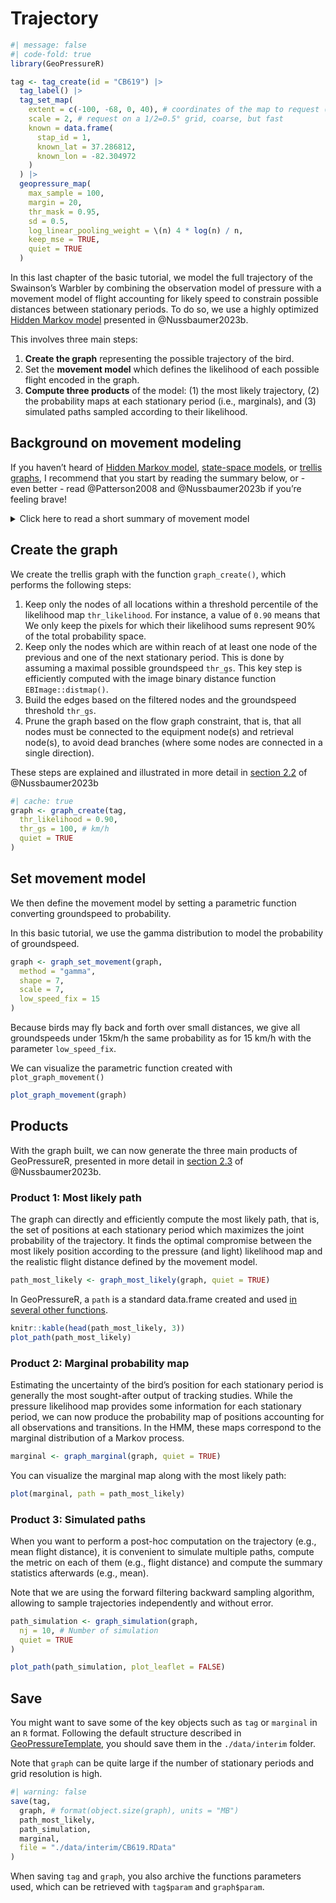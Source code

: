 # Trajectory

```r
#| message: false
#| code-fold: true
library(GeoPressureR)

tag <- tag_create(id = "CB619") |>
  tag_label() |>
  tag_set_map(
    extent = c(-100, -68, 0, 40), # coordinates of the map to request (W, E, S, N)
    scale = 2, # request on a 1/2=0.5° grid, coarse, but fast
    known = data.frame(
      stap_id = 1,
      known_lat = 37.286812,
      known_lon = -82.304972
    )
  ) |>
  geopressure_map(
    max_sample = 100,
    margin = 20,
    thr_mask = 0.95,
    sd = 0.5,
    log_linear_pooling_weight = \(n) 4 * log(n) / n,
    keep_mse = TRUE,
    quiet = TRUE
  )
```

In this last chapter of the basic tutorial, we model the full trajectory of the Swainson's Warbler by combining the observation model of pressure with a movement model of flight accounting for likely speed to constrain possible distances between stationary periods. To do so, we use a highly optimized <a href="https://en.wikipedia.org/wiki/Hidden_Markov_model" target="_blank">Hidden Markov model</a> presented in @Nussbaumer2023b.

This involves three main steps:

1.  **Create the graph** representing the possible trajectory of the bird.
2.  Set the **movement model** which defines the likelihood of each possible flight encoded in the graph.
3.  **Compute three products** of the model: (1) the most likely trajectory, (2) the probability maps at each stationary period (i.e., marginals), and (3) simulated paths sampled according to their likelihood.

## Background on movement modeling

If you haven't heard of <a href="https://en.wikipedia.org/wiki/Hidden_Markov_model" target="_blank">Hidden Markov model</a>, <a href="https://doi.org/10.1016/j.tree.2007.10.009" target="_blank">state-space models</a>, or <a href="https://en.wikipedia.org/wiki/Trellis_(graph)" target="_blank">trellis graphs</a>, I recommend that you start by reading the summary below, or - even better - read @Patterson2008 and @Nussbaumer2023b if you're feeling brave!

<details>

<summary>Click here to read a short summary of movement model</summary>

::: callout-note
We start by making the fundamental assumption that the overall trajectory can be separated into **discrete** positions which, together, create a trajectory.

This discretization allows us to use a <a href="https://en.wikipedia.org/wiki/Hidden_Markov_model" target="_blank">Hidden Markov model</a>, which conveniently distinguishes the **unknown positions** of a bird $X_t$ from some **known observations** $Y_t$ which can be related to these positions (e.g., pressure or light measurement). Defining an HMM requires that we set:

1.  An **observation model** $P(Y_t | X_t)$, which defines the likelihood of observing a measurement at a given position. This is exactly what our pressure likelihood map computed in the previous chapter does.
2.  A **movement model** $P(X_t+1|X_t)$, defining the probability that a bird was able to fly a specific distance between two consecutive stationary periods.
3.  An **initial state** $P(X_0)$, technically required but this does not constitute a strong constraint in our case.

Let's say that our goal is to produce the probability map for each stationary period accounting for all pressure measurements while maintaining likely flights. This corresponds to the **marginal** probability map $P(X_t=x_t|Y_0=y_0,...Y_t=y_t)$. If you are not familiar with the lower and capital case, $X_t$ represents the random variable (i.e., the position of the bird at a stationary period $t$), while $x_t$ is a specific value that $X$ can take, in our case, the specific coordinates of pixels on the map.

Because the number of possible positions is limited (i.e., number of pixels on the map), we can solve the HMM exactly. This is in contrast to Markov Chain Monte Carlo (MCMC) algorithm, which does not assume any discretization of space but relies on an iterative approach to solve the model.

A graph is a convenient mathematical representation of a model which has states (nodes) and relations between these states (edges). Graphs are a general and fundamental mathematical tool, but here we use a specific graph structure corresponding to the HMM presented above: two states $X$ and $Y$ for each time step $t$ (nodes), and an observation and movement model (relating $X_t$ to $X_t+1$ and $Y_t$ to $X_t$ respectively). All other relationships are assumed to be independent.

Typically in animal movement, the graph is only used to represent the random variable of the HMM, but in our case, we also use the concept of graph to store all discrete positions (i.e., pixels) of the bird at all timesteps, referred to as a <a href="https://en.wikipedia.org/wiki/Trellis_(graph)" target="_blank">trellis graphs</a>.

You can think of the nodes as a full 3D grid of lat x lon x stationary period and the edges as all possible pairs of nodes between two consecutive stationary periods. As you can imagine, this results in a very high number of edges! The novelty of @Nussbaumer2023b is to construct this graph using only the useful nodes and edges, thereby dramatically reducing the computational resources required.
:::

</details>

## Create the graph

We create the trellis graph with the function `graph_create()`, which performs the following steps:

1.  Keep only the nodes of all locations within a threshold percentile of the likelihood map `thr_likelihood`. For instance, a value of `0.90` means that We only keep the pixels for which their likelihood sums represent 90% of the total probability space.
2.  Keep only the nodes which are within reach of at least one node of the previous and one of the next stationary period. This is done by assuming a maximal possible groundspeed `thr_gs`. This key step is efficiently computed with the image binary distance function `EBImage::distmap()`.
3.  Build the edges based on the filtered nodes and the groundspeed threshold `thr_gs`.
4.  Prune the graph based on the flow graph constraint, that is, that all nodes must be connected to the equipment node(s) and retrieval node(s), to avoid dead branches (where some nodes are connected in a single direction).

These steps are explained and illustrated in more detail in [section 2.2](https://besjournals.onlinelibrary.wiley.com/doi/10.1111/2041-210X.14082#mee314082-sec-0004-title) of @Nussbaumer2023b

```r
#| cache: true
graph <- graph_create(tag,
  thr_likelihood = 0.90,
  thr_gs = 100, # km/h
  quiet = TRUE
)
```

## Set movement model

We then define the movement model by setting a parametric function converting groundspeed to probability.

In this basic tutorial, we use the gamma distribution to model the probability of groundspeed.

```r
graph <- graph_set_movement(graph,
  method = "gamma",
  shape = 7,
  scale = 7,
  low_speed_fix = 15
)
```

Because birds may fly back and forth over small distances, we give all groundspeeds under 15km/h the same probability as for 15 km/h with the parameter `low_speed_fix`.

We can visualize the parametric function created with `plot_graph_movement()`

```r
plot_graph_movement(graph)
```

## Products

With the graph built, we can now generate the three main products of GeoPressureR, presented in more detail in [section 2.3](https://besjournals.onlinelibrary.wiley.com/doi/10.1111/2041-210X.14082#mee314082-sec-0010-title) of @Nussbaumer2023b.

### Product 1: Most likely path

The graph can directly and efficiently compute the most likely path, that is, the set of positions at each stationary period which maximizes the joint probability of the trajectory. It finds the optimal compromise between the most likely position according to the pressure (and light) likelihood map and the realistic flight distance defined by the movement model.

```r
path_most_likely <- graph_most_likely(graph, quiet = TRUE)
```

In GeoPressureR, a `path` is a standard data.frame created and used [in several other functions](https://raphaelnussbaumer.com/GeoPressureR/reference/index.html#path).

```r
knitr::kable(head(path_most_likely, 3))
plot_path(path_most_likely)
```

### Product 2: Marginal probability map

Estimating the uncertainty of the bird's position for each stationary period is generally the most sought-after output of tracking studies. While the pressure likelihood map provides some information for each stationary period, we can now produce the probability map of positions accounting for all observations and transitions. In the HMM, these maps correspond to the marginal distribution of a Markov process.

```r
marginal <- graph_marginal(graph, quiet = TRUE)
```

You can visualize the marginal map along with the most likely path:

```r
plot(marginal, path = path_most_likely)
```

### Product 3: Simulated paths

When you want to perform a post-hoc computation on the trajectory (e.g., mean flight distance), it is convenient to simulate multiple paths, compute the metric on each of them (e.g., flight distance) and compute the summary statistics afterwards (e.g., mean).

Note that we are using the forward filtering backward sampling algorithm, allowing to sample trajectories independently and without error.

```r
path_simulation <- graph_simulation(graph,
  nj = 10, # Number of simulation
  quiet = TRUE
)
```

```r
plot_path(path_simulation, plot_leaflet = FALSE)
```

## Save

You might want to save some of the key objects such as `tag` or `marginal` in an `R` format. Following the default structure described in [GeoPressureTemplate](https://github.com/Rafnuss/GeoPressureTemplate#project-structure-file_folder), you should save them in the `./data/interim` folder.

Note that `graph` can be quite large if the number of stationary periods and grid resolution is high.

```r
#| warning: false
save(tag,
  graph, # format(object.size(graph), units = "MB")
  path_most_likely,
  path_simulation,
  marginal,
  file = "./data/interim/CB619.RData"
)
```

When saving `tag` and `graph`, you also archive the functions parameters used, which can be retrieved with `tag$param` and `graph$param`.
